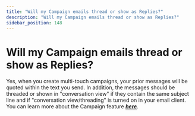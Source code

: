 ```yaml
---
title: "Will my Campaign emails thread or show as Replies?"
description: "Will my Campaign emails thread or show as Replies?"
sidebar_position: 148
---
```


# Will my Campaign emails thread or show as Replies?

Yes, when you create multi-touch campaigns, your prior messages will be quoted within the text you send. In addition, the messages should be threaded or shown in "conversation view" if they contain the same subject line and if "conversation view/threading" is turned on in your email client.
You can learn more about the Campaign feature ***[here](https://support.yesware.com/hc/en-us/articles/15420669475351-Set-up-multi-channel-Campaigns-from-your-inbox)***.